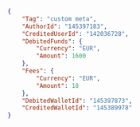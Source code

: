 ```json REST  
{
    "Tag": "custom meta",
    "AuthorId": "145397183",
    "CreditedUserId": "142036728",
    "DebitedFunds": {
        "Currency": "EUR",
        "Amount": 1600
    },
    "Fees": {
        "Currency": "EUR",
        "Amount": 18
    },
    "DebitedWalletId": "145397873",
    "CreditedWalletId": "145389978"
}  
```